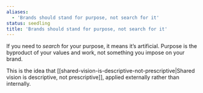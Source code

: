 ```yaml
---
aliases:
  - 'Brands should stand for purpose, not search for it'
status: seedling
title: 'Brands should stand for purpose, not search for it'
---
```

If you need to _search_ for your purpose, it means it’s artificial. Purpose is the byproduct of your values and work, not something you impose on your brand.

This is the idea that [[shared-vision-is-descriptive-not-prescriptive|Shared vision is descriptive, not prescriptive]], applied externally rather than internally.
